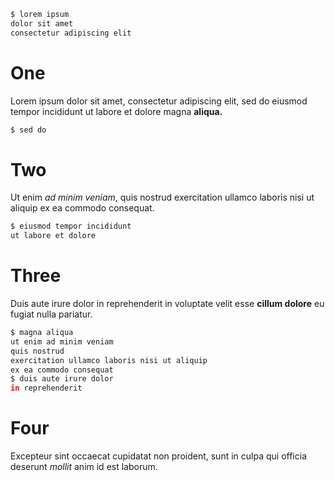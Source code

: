 
<Step>

```bash
$ lorem ipsum
dolor sit amet
consectetur adipiscing elit
```

# One

Lorem ipsum dolor sit amet, consectetur adipiscing
elit, sed do eiusmod tempor incididunt ut labore et
dolore magna **aliqua.**

</Step>

<Step>

```bash
$ sed do
```

# Two

Ut enim _ad minim veniam_, quis nostrud exercitation
ullamco laboris nisi ut aliquip ex ea commodo consequat.

</Step>

<Step>

```bash
$ eiusmod tempor incididunt
ut labore et dolore
```

# Three

Duis aute irure dolor in reprehenderit in voluptate velit
esse **cillum dolore** eu fugiat nulla pariatur.

</Step>

<Step>

```bash
$ magna aliqua
ut enim ad minim veniam
quis nostrud
exercitation ullamco laboris nisi ut aliquip
ex ea commodo consequat
$ duis aute irure dolor
in reprehenderit
```

# Four

Excepteur sint occaecat cupidatat non proident, sunt in
culpa qui officia deserunt _mollit_ anim id est laborum.

</Step>

